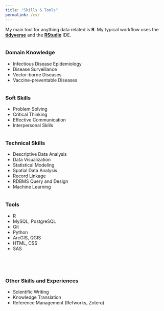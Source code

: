 ```yaml
---
title: "Skills & Tools"
permalink: /cv/
---
```


My main tool for anything data related is **R**. My typical workflow uses the [**tidyverse**](https://www.tidyverse.org/) and the [**RStudio**](https://rstudio.com/products/rstudio/) IDE.

<!-- Use formattable package to create  -->
<div class="row">
<div class="column">
<h3>Domain Knowledge</h3><p>
- Infectious Disease Epidemiology  
- Disease Surveillance  
- Vector-borne Diseases  
- Vaccine-preventable Diseases  
</p>
</div>
<div class="column">
<h3>Soft Skills</h3><p>
- Problem Solving  
- Critical Thinking  
- Effective Communication  
- Interpersonal Skills  
</p>
</div>
<div class="column">
<h3>Technical Skills</h3><p>
- Descriptive Data Analysis  
- Data Visualization  
- Statistical Modeling  
- Spatial Data Analysis  
- Record Linkage  
- RDBMS Query and Design  
- Machine Learning  
</p>
</div>
<div class="column">
<h3>Tools</h3><p>
- R  
- MySQL, PostgreSQL  
- Git
- Python  
- ArcGIS, QGIS  
- HTML, CSS  
- SAS  
</p>
</div>
</div>

<br>

<div class="row">
<div class="column">
<h3>Other Skills and Experiences</h3><p>
- Scientific Writing  
- Knowledge Translation  
- Reference Management (Refworks, Zotero)  
</p>
</div>
</div>


<!-- <div class="column-left"> -->
<!-- **Domain Knowledge:**   -->
<!-- - Infectious Disease Epidemiology   -->
<!-- - Disease Surveillance   -->
<!-- - One Health   -->
<!-- - Environmental Analytics   -->
<!-- - Statistical Programming   -->
<!-- </div> -->

<!-- <div class="column-center"> -->
<!-- **Technical Skills:**   -->
<!-- - Exploratory Data Analysis (5)   -->
<!-- - Data Processing (5)   -->
<!-- - Data Visualization (5)   -->
<!-- - Programming (4)   -->
<!-- - Spatial Data Processing and Analysis (3)   -->
<!-- - RDBMS Query and Design (3)   -->
<!-- - Machine Learning (2)   -->
<!-- </div> -->

<!-- <div class="column-right"> -->
<!-- **Soft Skills:**   -->
<!-- - Problem Solving   -->
<!-- - Critical Thinking   -->
<!-- - Collaboration   -->
<!-- - Interpersonal Skills   -->
<!-- - Active Learning   -->
<!-- </div> -->

<!-- <br> -->

<!-- <div class="column-left"> -->
<!-- **Tools:**   -->
<!-- - R (5)   -->
<!-- - Python (3)   -->
<!-- - SQL, PostgreSQL (3)   -->
<!-- - Git, GitHub (3)   -->
<!-- - ArcGIS, QGIS (3)   -->
<!-- - HTML, CSS (2) -->
<!-- - Matlab (2)   -->
<!-- - SAS (1)   -->
<!-- </div> -->

<!-- <div class="column-center"> -->
<!-- **Other Skills and Experiences:**   -->
<!-- - Scientific Writing   -->
<!-- - Knowledge Translation   -->
<!-- - OS (Windows, Mac)   -->
<!-- - Reference Management (Refworks, Zotero)   -->
<!-- - Image Editing and Processing  (Adobe Photoshop, Illustrator)   -->
<!-- - Microsoft Office Suite (Word, Excel, Powerpoint, Outlook)   -->
<!-- - Hiring Management and Interviews   -->
<!-- </div> -->

<!-- <br> -->

